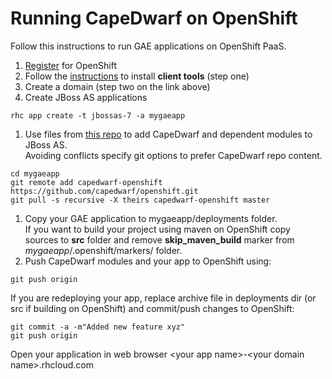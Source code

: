 =Running CapeDwarf on OpenShift=


Follow this instructions to run GAE applications on OpenShift PaaS.

# [https://openshift.redhat.com/app/account/new Register] for OpenShift
# Follow the [https://openshift.redhat.com/app/getting_started instructions] to install '''client tools''' (step one)
# Create a domain (step two on the link above)
# Create JBoss AS applications

<pre>rhc app create -t jbossas-7 -a mygaeapp</pre>
	
<ol><li value="5">
Use files from [https://github.com/capedwarf/openshift this repo] to add CapeDwarf and dependent modules to JBoss AS.<br />
Avoiding conflicts specify git options to prefer CapeDwarf repo content.
</li></ol>

<pre>
cd mygaeapp
git remote add capedwarf-openshift https://github.com/capedwarf/openshift.git
git pull -s recursive -X theirs capedwarf-openshift master
</pre>

<ol><li value="6">
Copy your GAE application to mygaeapp/deployments folder.<br />
If you want to build your project using maven on OpenShift copy sources to '''src''' folder and remove '''skip_maven_build''' marker from ''mygaeapp''/.openshift/markers/ folder.</li>
<li>Push CapeDwarf modules and your app to OpenShift using:</li>
</ol>
	
<pre>git push origin</pre>
	
If you are redeploying your app, replace archive file in deployments dir (or src if building on OpenShift) and commit/push changes to OpenShift:

<pre>
git commit -a -m"Added new feature xyz"
git push origin
</pre>

Open your application in web browser &lt;your app name&gt;-&lt;your domain name&gt;.rhcloud.com